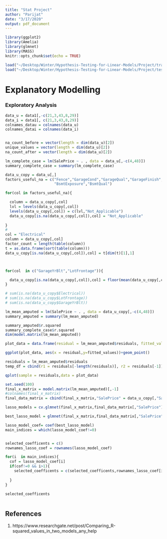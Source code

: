 ```yaml
---
title: "Stat Project"
author: "Parijat"
date: "3/17/2020"
output: pdf_document
---
```


```r
library(ggplot2)
library(Amelia)
library(glmnet)
library(MASS)
knitr::opts_chunk$set(echo = TRUE)
```

```r
load("~/Desktop/Winter/Hypothesis-Testing-for-Linear-Models/Project/train.RData")
load("~/Desktop/Winter/Hypothesis-Testing-for-Linear-Models/Project/test.RData")
```


# Explanatory Modelling   
### Exploratory Analysis   
```r
data_u = data1[,-c(21,3,43,8,29)]
data_i = data1[, c(21,3,43,8,29)]
colnames_datau = colnames(data_u)
colnames_datai = colnames(data_i)


na_count_before = vector(length = dim(data_u)[2])
unique_values = vector(length = dim(data_u)[2])
na_count_after = vector(length = dim(data_u)[2])

lm_complete_case = lm(SalePrice ~ . , data = data_u[,-c(4,48)])
summary_complete_case = summary(lm_complete_case)

data_u_copy = data_u[,]
factors_useful_na = c("Fence","GarageCond","GarageQual","GarageFinish","GarageType","BsmtCond",
                      "BsmtExposure","BsmtQual")

for(col in factors_useful_na){

  column = data_u_copy[,col]
  lvl = levels(data_u_copy[,col])
  levels(data_u_copy[,col]) = c(lvl,"Not_Applicable")
  data_u_copy[is.na(data_u_copy[,col]),col] = "Not_Applicable"
  
}
#
col = "Electrical"
column = data_u_copy[,col]
factor_count = length(table(column))
t = as.data.frame(sort(table(column)))
data_u_copy[is.na(data_u_copy[,col]),col] = t[dim(t)[1],1]



for(col  in c("GarageYrBlt","LotFrontage")){

  data_u_copy[is.na(data_u_copy[,col]),col] = floor(mean(data_u_copy[,col],na.rm = TRUE))
}

# sum(is.na(data_u_copy$Electrical))
# sum(is.na(data_u_copy$LotFrontage))
# sum(is.na(data_u_copy$GarageYrBlt))

lm_mean_amputed = lm(SalePrice ~ . , data = data_u_copy[,-c(4,48)])
summary_amputed = summary(lm_mean_amputed)

summary_amputed$r.squared
summary_complete_case$r.squared
dim(model.matrix(lm_mean_amputed))
```
```r
plot_data = data.frame(residual = lm_mean_amputed$residuals, fitted_values = lm_mean_amputed$fitted.values)

ggplot(plot_data, aes(x = residual,y=fitted_values))+geom_point()
```
```r
residuals = lm_mean_amputed$residuals
temp_df = cbind(r1 = residuals[-length(residuals)], r2 = residuals[-1])
```
```r
qplot(sample = residuals,data = plot_data)
```
```r
set.seed(100)
final_x_matrix = model.matrix(lm_mean_amputed)[,-1]
#colnames(final_x_matrix)
final_data_matrix = cbind(final_x_matrix,"SalePrice" = data_u_copy[,"SalePrice"])

lasso_models = cv.glmnet(final_x_matrix,final_data_matrix[,"SalePrice"],standardize = TRUE,alpha = 1)

best_lasso_model = glmnet(final_x_matrix,final_data_matrix[,"SalePrice"],alpha = 1,lambda = lasso_models$lambda.1se)

lasso_model_coef= coef(best_lasso_model)
main_indices = which(lasso_model_coef!=0)


selected_coefficents = c()
rownames_lasso_coef = rownames(lasso_model_coef)

for(i  in main_indices){
  cof = lasso_model_coef[i]
  if(cof!=0 && i>1){
    selected_coefficents = c(selected_coefficents,rownames_lasso_coef[i])
    
  }
}

selected_coefficents
```
```r

```

## References 
1. https://www.researchgate.net/post/Comparing_R-squared_values_in_two_models_any_help
